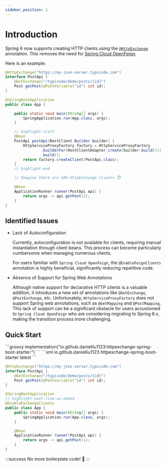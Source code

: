 ```yaml
---
sidebar_position: 1
---
```



# Introduction

Spring 6 now supports creating HTTP clients using the [`@HttpExchange`](https://docs.spring.io/spring-framework/reference/integration/rest-clients.html#rest-http-interface) annotation.
This removes the need for [Spring Cloud OpenFeign](https://github.com/spring-cloud/spring-cloud-openfeign).

Here is an example:

```java
@HttpExchange("https://my-json-server.typicode.com")
interface PostApi {
    @GetExchange("/typicode/demo/posts/{id}")
    Post getPost(@PathVariable("id") int id);
}

@SpringBootApplication
public class App {

    public static void main(String[] args) {
        SpringApplication.run(App.class, args);
    }

    // highlight-start
    @Bean
    PostApi postApi(RestClient.Builder builder) {
        HttpServiceProxyFactory factory = HttpServiceProxyFactory
                .builderFor(RestClientAdapter.create(builder.build()))
                .build();
        return factory.createClient(PostApi.class);
    }
    // highlight-end

    // Imagine there are 100 HttpExchange clients 😇

    @Bean
    ApplicationRunner runner(PostApi api) {
        return args -> api.getPost(1);
    }
}
```
## Identified Issues

- Lack of Autoconfiguration

    Currently, autoconfiguration is not available for clients, requiring manual instantiation through client beans.
    This process can become particularly cumbersome when managing numerous clients.

    For users familiar with `Spring Cloud OpenFeign`,
    the `@EnableFeignClients` annotation is highly beneficial,
    significantly reducing repetitive code.

- Absence of Support for Spring Web Annotations

    Although native support for declarative HTTP clients is a valuable addition, it introduces a new set of
    annotations like `@GetExchange`, `@PostExchange`, etc. Unfortunately, `HttpServiceProxyFactory` does not support Spring web
    annotations, such as `@GetMapping` and `@PostMapping`. This lack of support can be a significant
    obstacle for users accustomed to `Spring Cloud OpenFeign` who are considering migrating to Spring 6.x, making the
    transition process more challenging.

## Quick Start

<Tabs>
    <TabItem value="gradle" label="Gradle">
        ```groovy
        implementation("io.github.danielliu1123:httpexchange-spring-boot-starter:<latest>")
        ```
    </TabItem>
    <TabItem value="maven" label="Maven">
        ```xml
        <dependency>
            <groupId>io.github.danielliu1123</groupId>
            <artifactId>httpexchange-spring-boot-starter</artifactId>
            <version>latest</version>
        </dependency>
        ```
    </TabItem>
</Tabs>

```java
@HttpExchange("https://my-json-server.typicode.com")
interface PostApi {
    @GetExchange("/typicode/demo/posts/{id}")
    Post getPost(@PathVariable("id") int id);
}

@SpringBootApplication
// highlight-next-line-as-added
@EnableExchangeClients
public class App {
    public static void main(String[] args) {
        SpringApplication.run(App.class, args);
    }

    @Bean
    ApplicationRunner runner(PostApi api) {
        return args -> api.getPost(1);
    }
}
```

:::success
No more boilerplate code! 🎉
:::
